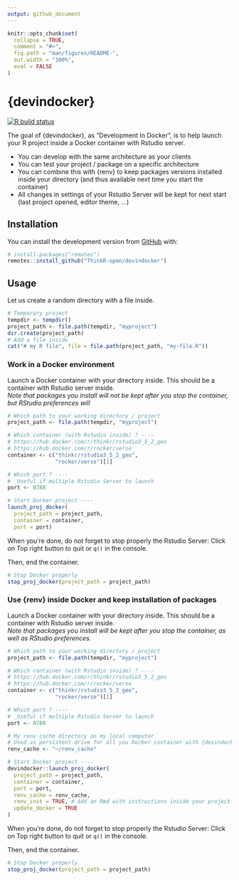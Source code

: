 ```yaml
---
output: github_document
---
```


<!-- README.md is generated from README.Rmd. Please edit that file -->

```r
knitr::opts_chunk$set(
  collapse = TRUE,
  comment = "#>",
  fig.path = "man/figures/README-",
  out.width = "100%",
  eval = FALSE
)
```

# {devindocker}

<!-- badges: start -->
[![R build status](https://github.com/ThinkR-open/devindocker/workflows/R-CMD-check/badge.svg)](https://github.com/ThinkR-open/devindocker/actions)
<!-- badges: end -->

The goal of {devindocker}, as "Development In Docker", is to help launch your R project inside a Docker container with Rstudio server.  

- You can develop with the same architecture as your clients
- You can test your project / package on a specific architecture
- You can combine this with {renv} to keep packages versions installed inside your directory (and thus available next time you start the container)
- All changes in settings of your Rstudio Server will be kept for next start (last project opened, editor theme, ...)

## Installation

You can install the development version from [GitHub](https://github.com/) with:

``` r
# install.packages("remotes")
remotes::install_github("ThinkR-open/devindocker")
```

## Usage

Let us create a random directory with a file inside.
```r
# Temporary project
tempdir <- tempdir()
project_path <- file.path(tempdir, "myproject")
dir.create(project_path)
# Add a file inside
cat("# my R file", file = file.path(project_path, "my-file.R"))
```

### Work in a Docker environment 

Launch a Docker container with your directory inside. This should be a container with Rstudio server inside.  
_Note that packages you install will not be kept after you stop the container, but RStudio preferences will_
```r
# Which path to your working directory / project
project_path <- file.path(tempdir, "myproject")

# Which container (with Rstudio inside) ? ----
# https://hub.docker.com/r/thinkr/rstudio3_5_2_geo
# https://hub.docker.com/r/rocker/verse
container <- c("thinkr/rstudio3_5_2_geo", 
               "rocker/verse")[1]

# Which port ? ----
# _Useful if multiple Rstudio Server to launch
port <- 8788

# Start Docker project ----
launch_proj_docker(
  project_path = project_path,
  container = container,
  port = port)
```

When you're done, do not forget to stop properly the Rstudio Server: Click on Top right button to quit or `q()` in the console.

Then, end the container.
```r
# Stop Docker properly
stop_proj_docker(project_path = project_path)
```

### Use {renv} inside Docker and keep installation of packages

Launch a Docker container with your directory inside. This should be a container with Rstudio server inside.  
_Note that packages you install will be kept after you stop the container, as well as RStudio preferences._
```r
# Which path to your working directory / project
project_path <- file.path(tempdir, "myproject")

# Which container (with Rstudio inside) ? ----
# https://hub.docker.com/r/thinkr/rstudio3_5_2_geo
# https://hub.docker.com/r/rocker/verse
container <- c("thinkr/rstudio3_5_2_geo", 
               "rocker/verse")[1]

# Which port ? ----
# _Useful if multiple Rstudio Server to launch
port <- 8788

# My renv cache directory on my local computer
# Used as persistent drive for all you Docker container with {devindocker}
renv_cache <- "~/renv_cache"

# Start Docker project ----
devindocker::launch_proj_docker(
  project_path = project_path,
  container = container,
  port = port,
  renv_cache = renv_cache,
  renv_inst = TRUE, # Add an Rmd with instructions inside your project
  update_docker = TRUE
)

```

When you're done, do not forget to stop properly the Rstudio Server: Click on Top right button to quit or `q()` in the console.

Then, end the container.
```r
# Stop Docker properly
stop_proj_docker(project_path = project_path)
```

